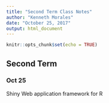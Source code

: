 ```yaml
---
title: "Second Term Class Notes"
author: "Kenneth Morales"
date: "October 25, 2017"
output: html_document
---
```


```r
knitr::opts_chunk$set(echo = TRUE)
```

## Second Term

### Oct 25

Shiny
Web application framework for R

